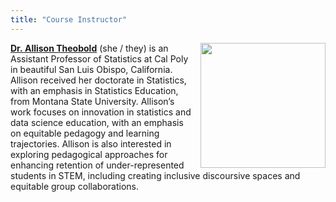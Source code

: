 ```yaml
---
title: "Course Instructor"
---
```


![](images/theobold.jpg){style="float:right;padding: 0 0 0 10px;" fig-alt="Headshot of Dr. Allison Theobold" width="200"}

[**Dr. Allison Theobold**](hhttps://statistics.calpoly.edu/allison-theobold) (she / they) is an Assistant Professor of Statistics at Cal Poly in beautiful San Luis Obispo, California. Allison received her doctorate in Statistics, with an emphasis in Statistics Education, from Montana State University. Allison's work focuses on innovation in statistics and data science education, with an emphasis on equitable pedagogy and learning trajectories. Allison is also interested in exploring pedagogical approaches for enhancing retention of under-represented students in STEM, including creating inclusive discoursive spaces and equitable group collaborations.
